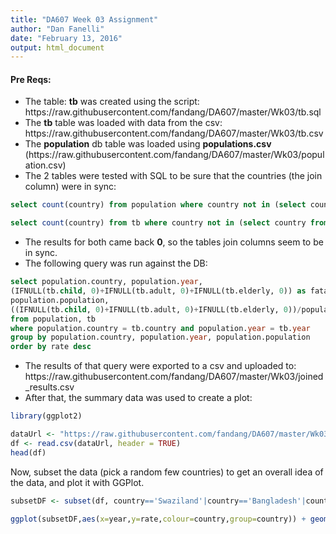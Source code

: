 ```yaml
---
title: "DA607 Week 03 Assignment"
author: "Dan Fanelli"
date: "February 13, 2016"
output: html_document
---
```


#### Pre Reqs:
* The table: __tb__ was created using the script: https://raw.githubusercontent.com/fandang/DA607/master/Wk03/tb.sql
* The __tb__ table was loaded with data from the csv: https://raw.githubusercontent.com/fandang/DA607/master/Wk03/tb.csv
* The __population__ db table was loaded using __populations.csv__ (https://raw.githubusercontent.com/fandang/DA607/master/Wk03/population.csv)
* The 2 tables were tested with SQL to be sure that the countries (the join column) were in sync:

```sql
select count(country) from population where country not in (select country from tb)

select count(country) from tb where country not in (select country from population)
```

* The results for both came back __0__, so the tables join columns seem to be in sync.
* The following query was run against the DB:

```sql
select population.country, population.year, 
(IFNULL(tb.child, 0)+IFNULL(tb.adult, 0)+IFNULL(tb.elderly, 0)) as fatalities,
population.population, 
((IFNULL(tb.child, 0)+IFNULL(tb.adult, 0)+IFNULL(tb.elderly, 0))/population.population) as rate
from population, tb 
where population.country = tb.country and population.year = tb.year
group by population.country, population.year, population.population
order by rate desc
```

* The results of that query were exported to a csv and uploaded to: https://raw.githubusercontent.com/fandang/DA607/master/Wk03/joined_results.csv
* After that, the summary data was used to create a plot:


```r
library(ggplot2)

dataUrl <- "https://raw.githubusercontent.com/fandang/DA607/master/Wk03/joined_results.csv"
df <- read.csv(dataUrl, header = TRUE)
head(df)
```

Now, subset the data (pick a random few countries) to get an overall idea of the data, and plot it with GGPlot.

```r
subsetDF <- subset(df, country=='Swaziland'|country=='Bangladesh'|country=='South Africa'|country=='Guatemala'|country=='Turkey'|country=='Brazil'|country=='Spain')
  
ggplot(subsetDF,aes(x=year,y=rate,colour=country,group=country)) + geom_line()
```

